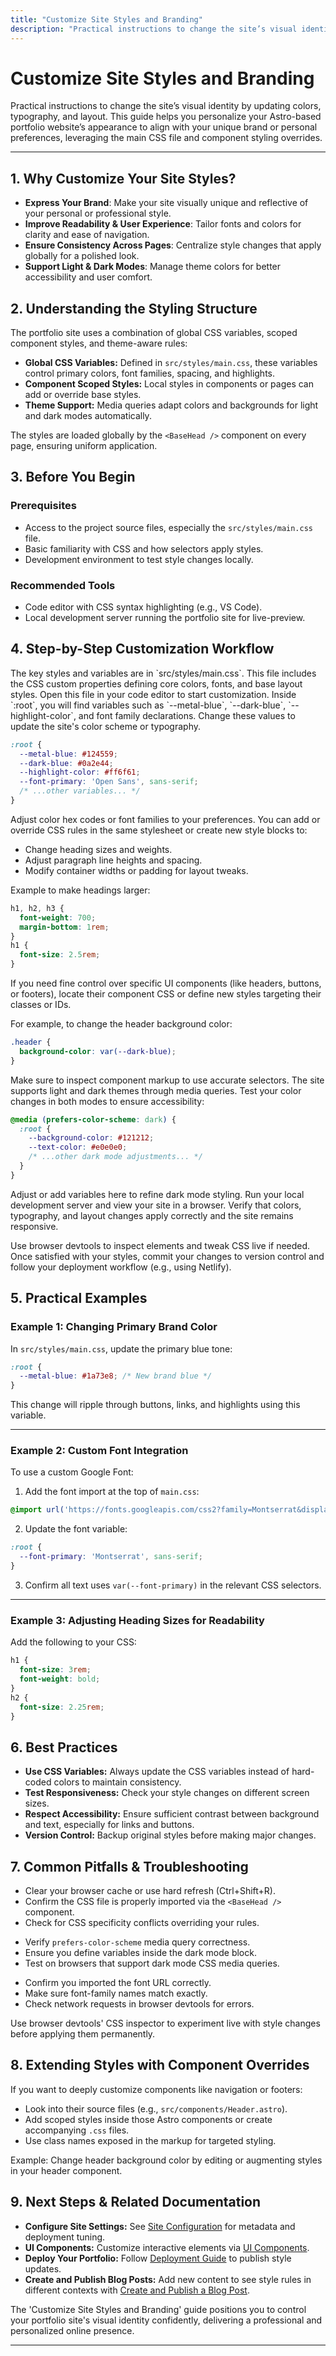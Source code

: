```yaml
---
title: "Customize Site Styles and Branding"
description: "Practical instructions to change the site’s visual identity: update colors, typography, and layout for a personal touch, leveraging the main CSS and component overrides."
---
```


# Customize Site Styles and Branding

Practical instructions to change the site’s visual identity by updating colors, typography, and layout. This guide helps you personalize your Astro-based portfolio website’s appearance to align with your unique brand or personal preferences, leveraging the main CSS file and component styling overrides.

---

## 1. Why Customize Your Site Styles?

- **Express Your Brand**: Make your site visually unique and reflective of your personal or professional style.
- **Improve Readability & User Experience**: Tailor fonts and colors for clarity and ease of navigation.
- **Ensure Consistency Across Pages**: Centralize style changes that apply globally for a polished look.
- **Support Light & Dark Modes**: Manage theme colors for better accessibility and user comfort.


## 2. Understanding the Styling Structure

The portfolio site uses a combination of global CSS variables, scoped component styles, and theme-aware rules:

- **Global CSS Variables:** Defined in `src/styles/main.css`, these variables control primary colors, font families, spacing, and highlights.
- **Component Scoped Styles:** Local styles in components or pages can add or override base styles.
- **Theme Support:** Media queries adapt colors and backgrounds for light and dark modes automatically.

The styles are loaded globally by the `<BaseHead />` component on every page, ensuring uniform application.


## 3. Before You Begin

### Prerequisites

- Access to the project source files, especially the `src/styles/main.css` file.
- Basic familiarity with CSS and how selectors apply styles.
- Development environment to test style changes locally.

### Recommended Tools

- Code editor with CSS syntax highlighting (e.g., VS Code).
- Local development server running the portfolio site for live-preview.


## 4. Step-by-Step Customization Workflow

<Steps>
<Step title="Locate and Open the Main CSS File">
The key styles and variables are in `src/styles/main.css`. This file includes the CSS custom properties defining core colors, fonts, and base layout styles. Open this file in your code editor to start customization.
</Step>
<Step title="Modify Global CSS Variables for Colors and Fonts">
Inside `:root`, you will find variables such as `--metal-blue`, `--dark-blue`, `--highlight-color`, and font family declarations. Change these values to update the site's color scheme or typography.

```css
:root {
  --metal-blue: #124559;
  --dark-blue: #0a2e44;
  --highlight-color: #ff6f61;
  --font-primary: 'Open Sans', sans-serif;
  /* ...other variables... */
}
```

Adjust color hex codes or font families to your preferences.
</Step>
<Step title="Customize Layout and Typography">
You can add or override CSS rules in the same stylesheet or create new style blocks to:

- Change heading sizes and weights.
- Adjust paragraph line heights and spacing.
- Modify container widths or padding for layout tweaks.

Example to make headings larger:

```css
h1, h2, h3 {
  font-weight: 700;
  margin-bottom: 1rem;
}
h1 {
  font-size: 2.5rem;
}
```
</Step>
<Step title="Override Component-Specific Styles">
If you need fine control over specific UI components (like headers, buttons, or footers), locate their component CSS or define new styles targeting their classes or IDs.

For example, to change the header background color:

```css
.header {
  background-color: var(--dark-blue);
}
```

Make sure to inspect component markup to use accurate selectors.
</Step>
<Step title="Test Dark Mode Compatibility">
The site supports light and dark themes through media queries. Test your color changes in both modes to ensure accessibility:

```css
@media (prefers-color-scheme: dark) {
  :root {
    --background-color: #121212;
    --text-color: #e0e0e0;
    /* ...other dark mode adjustments... */
  }
}
```

Adjust or add variables here to refine dark mode styling.
</Step>
<Step title="Preview Your Changes Locally">
Run your local development server and view your site in a browser. Verify that colors, typography, and layout changes apply correctly and the site remains responsive.

Use browser devtools to inspect elements and tweak CSS live if needed.
</Step>
<Step title="Commit and Deploy">
Once satisfied with your styles, commit your changes to version control and follow your deployment workflow (e.g., using Netlify).
</Step>
</Steps>


## 5. Practical Examples

### Example 1: Changing Primary Brand Color

In `src/styles/main.css`, update the primary blue tone:

```css
:root {
  --metal-blue: #1a73e8; /* New brand blue */
}
```

This change will ripple through buttons, links, and highlights using this variable.

---

### Example 2: Custom Font Integration

To use a custom Google Font:

1. Add the font import at the top of `main.css`:

```css
@import url('https://fonts.googleapis.com/css2?family=Montserrat&display=swap');
```

2. Update the font variable:

```css
:root {
  --font-primary: 'Montserrat', sans-serif;
}
```

3. Confirm all text uses `var(--font-primary)` in the relevant CSS selectors.

---

### Example 3: Adjusting Heading Sizes for Readability

Add the following to your CSS:

```css
h1 {
  font-size: 3rem;
  font-weight: bold;
}
h2 {
  font-size: 2.25rem;
}
```


## 6. Best Practices

- **Use CSS Variables:** Always update the CSS variables instead of hard-coded colors to maintain consistency.
- **Test Responsiveness:** Check your style changes on different screen sizes.
- **Respect Accessibility:** Ensure sufficient contrast between background and text, especially for links and buttons.
- **Version Control:** Backup original styles before making major changes.


## 7. Common Pitfalls & Troubleshooting

<AccordionGroup title="Troubleshooting Styling Issues">
<Accordion title="Changes Not Reflecting in Browser">

- Clear your browser cache or use hard refresh (Ctrl+Shift+R).
- Confirm the CSS file is properly imported via the `<BaseHead />` component.
- Check for CSS specificity conflicts overriding your rules.

</Accordion>
<Accordion title="Dark Mode Colors Not Applying">

- Verify `prefers-color-scheme` media query correctness.
- Ensure you define variables inside the dark mode block.
- Test on browsers that support dark mode CSS media queries.

</Accordion>
<Accordion title="Font Not Loading or Displaying Correctly">

- Confirm you imported the font URL correctly.
- Make sure font-family names match exactly.
- Check network requests in browser devtools for errors.

</Accordion>
</AccordionGroup>

<Tip>
Use browser devtools' CSS inspector to experiment live with style changes before applying them permanently.
</Tip>


## 8. Extending Styles with Component Overrides

If you want to deeply customize components like navigation or footers:

- Look into their source files (e.g., `src/components/Header.astro`).
- Add scoped styles inside those Astro components or create accompanying `.css` files.
- Use class names exposed in the markup for targeted styling.

Example: Change header background color by editing or augmenting styles in your header component.


## 9. Next Steps & Related Documentation

- **Configure Site Settings:** See [Site Configuration](/guides/getting-started/configure-site-settings) for metadata and deployment tuning.
- **UI Components:** Customize interactive elements via [UI Components](/usage/site-navigation/ui-components).
- **Deploy Your Portfolio:** Follow [Deployment Guide](/guides/getting-started/deploy-your-portfolio) to publish style updates.
- **Create and Publish Blog Posts:** Add new content to see style rules in different contexts with [Create and Publish a Blog Post](/guides/content-management/create-blog-post).


The 'Customize Site Styles and Branding' guide positions you to control your portfolio site's visual identity confidently, delivering a professional and personalized online presence.

---